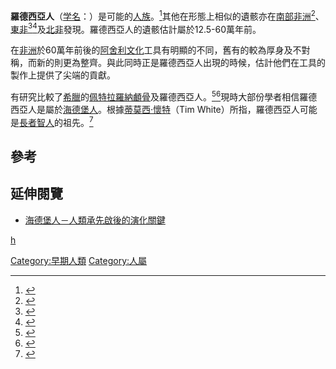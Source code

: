 {{NoteTA
|1=zh-cn:罗得西亚;zh-hk:羅德西亞;zh-tw:羅德西亞;zh-sg:罗德西亚
}}
{{Speciesbox
| name = 羅德西亞人
| status = EX
| extinct = 化石
| image = Broken Hill Skull (Replica01).jpg
| image_width = 250px
| fossil_range = [[更新世|更新世]]
| taxon = Homo rhodesiensis
| authority = [[亞瑟·史密斯·伍德沃|Woodward]], 1921
}}

'''羅德西亞人'''（[[学名|学名]]：''{{lang|la|Homo rhodesiensis}}''）是可能的[[人族|人族]]。<ref name=woodward1921>{{cite journal en|author=Woodward, Arthur Smith|year=1921|title=A New Cave Man from Rhodesia, South Africa|journal=Nature|volume=108|pages=371-372}}</ref>其他在形態上相似的遺骸亦在[[南部非洲|南部非洲]]<ref name=singer1968>{{cite journal en|author=Singer Robert R. and J. Wymer|year=1968|title=Archaeological Investigation at the Saldanha Skull Site in South Africa|journal=The South African Archaeological Bulletin|volume=23|issue=3|pages=63-73}}</ref>、[[東非|東非]]<ref name=rightmire2005>{{cite journal en|author=Rightmire, G. Philip|year= 2005|title=The Lake Ndutu cranium and early ''Homo Sapiens'' in Africa|journal=American Journal of Physical Anthropology|volume=61|issue=2|pages=245-254}}</ref><ref name=asfaw2005>{{cite journal en|author=Asfaw, Berhane|year= 2005|title=A new hominid parietal from Bodo, middle Awash Valley, Ethiopia|journal=American Journal of Physical Anthropology|volume=61|issue=3|pages=367-371}}</ref>及[[北非|北非]]發現。羅德西亞人的遺骸估計屬於12.5-60萬年前。

在[[非洲|非洲]]於60萬年前後的[[阿舍利文化|阿舍利文化]]工具有明顯的不同，舊有的較為厚身及不對稱，而新的則更為整齊。與此同時正是羅德西亞人出現的時候，估計他們在工具的製作上提供了尖端的貢獻。

有研究比較了[[希臘|希臘]]的[[佩特拉羅納顱骨|佩特拉羅納顱骨]]及羅德西亞人。<ref name=rupert1975>{{cite journal en|author=Murrill, Rupert I.|year= 1975|title=A comparison of the Rhodesian and Petralona upper jaws in relation to other Pleistocene hominids|journal=Zeitschrift für Morphologie und Anthropologie|volume=66|pages=176-187}}</ref><ref name=rupert1981>{{Cite book en|author=Murrill, Rupert Ivan|year=1981|title=Petralona Man. A Descriptive and Comparative Study, with New Information on Rhodesian Man|publisher=Springfield|location=Illinois|editor=Ed. Charles C. Thomas|id=ISBN 0-398-04550-X}}</ref>現時大部份學者相信羅德西亞人是屬於[[海德堡人|海德堡人]]。根據[[蒂莫西·懷特|蒂莫西·懷特]]（Tim White）所指，羅德西亞人可能是[[長者智人|長者智人]]的祖先。<ref name=white2003>{{cite journal en|author=White et al|title=Pleistocene ''Homo sapiens'' from Middle Awash, Ethiopia|journal=Nature|volume=423|pages=742-7|year=2003|id={{doi|10.1038/nature01669}}|issue=6491}}</ref>

== 參考 ==
{{reflist}}

== 延伸閱覽 ==
* [http://pansci.asia/archives/84155 海德堡人－人類承先啟後的演化關鍵] {{Wayback|url=http://pansci.asia/archives/84155 |date=20150826202352 }}

{{Human Evolution}}
{{Taxonbar|from=Q131464}}

[[Category:早期人類|Category:早期人類]]
[[Category:人屬|Category:人屬]]
[[分類:非洲史前哺乳動物|h]]